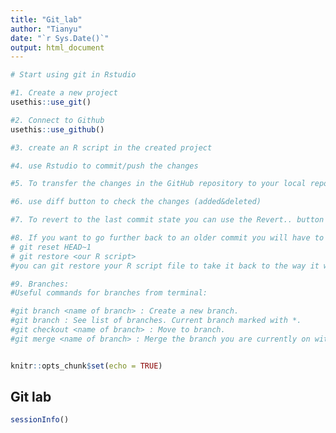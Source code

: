 ```yaml
---
title: "Git_lab"
author: "Tianyu"
date: "`r Sys.Date()`"
output: html_document
---
```


```r
# Start using git in Rstudio

#1. Create a new project
usethis::use_git()

#2. Connect to Github
usethis::use_github()

#3. create an R script in the created project

#4. use Rstudio to commit/push the changes

#5. To transfer the changes in the GitHub repository to your local repository, go back to RStudio and use the blue arrow in the git pane to pull the changes.

#6. use diff button to check the changes (added&deleted)

#7. To revert to the last commit state you can use the Revert.. button in RStudios git pane, it is in a dropdown from the cogwheel.

#8. If you want to go further back to an older commit you will have to use the terminal pane in RStudio. In essence, you are using git from the terminal in your local repository. Here are the commands:
# git reset HEAD~1 
# git restore <our R script>
#you can git restore your R script file to take it back to the way it was at the start of current commit

#9. Branches: 
#Useful commands for branches from terminal:

#git branch <name of branch> : Create a new branch.
#git branch : See list of branches. Current branch marked with *.
#git checkout <name of branch> : Move to branch.
#git merge <name of branch> : Merge the branch you are currently on with the branch named in command.



```


```r
knitr::opts_chunk$set(echo = TRUE)
```

## Git lab

```r
sessionInfo()
```
